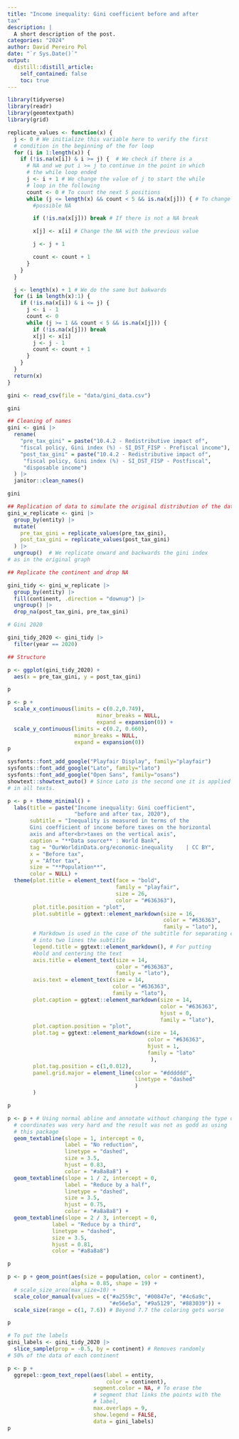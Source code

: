 ```yaml
---
title: "Income inequality: Gini coefficient before and after
tax"
description: |
  A short description of the post.
categories: "2024"
author: David Pereiro Pol
date: "`r Sys.Date()`"
output:
  distill::distill_article:
    self_contained: false
    toc: true
---
```


```r
library(tidyverse)
library(readr)
library(geomtextpath)
library(grid)
```
```r
replicate_values <- function(x) {
  j <- 0 # We initialize this variable here to verify the first
  # condition in the beginning of the for loop
  for (i in 1:length(x)) {
    if (!is.na(x[i]) & i >= j) {  # We check if there is a
      # NA and we put i >= j to continue in the point in which
      # the while loop ended
      j <- i + 1 # We change the value of j to start the while
      # loop in the following
      count <- 0 # To count the next 5 positions
      while (j <= length(x) && count < 5 && is.na(x[j])) { # To change
        #possible NA

        if (!is.na(x[j])) break # If there is not a NA break

        x[j] <- x[i] # Change the NA with the previous value

        j <- j + 1

        count <- count + 1
      }
    }
  }

  j <- length(x) + 1 # We do the same but bakwards
  for (i in length(x):1) {
    if (!is.na(x[i]) & i <= j) {
      j <- i - 1
      count <- 0
      while (j >= 1 && count < 5 && is.na(x[j])) {
        if (!is.na(x[j])) break
        x[j] <- x[i]
        j <- j - 1
        count <- count + 1
      }
    }
  }
  return(x)
}
```

```r
gini <- read_csv(file = "data/gini_data.csv")

gini

## Cleaning of names
gini <- gini |>
  rename(
    "pre_tax_gini" = paste("10.4.2 - Redistributive impact of",
    "fiscal policy, Gini index (%) - SI_DST_FISP - Prefiscal income"),
    "post_tax_gini" = paste("10.4.2 - Redistributive impact of",
     "fiscal policy, Gini index (%) - SI_DST_FISP - Postfiscal",
     "disposable income")
  ) |>
  janitor::clean_names()

gini

## Replication of data to simulate the original distribution of the data
gini_w_replicate <- gini |>
  group_by(entity) |>
  mutate(
    pre_tax_gini = replicate_values(pre_tax_gini),
    post_tax_gini = replicate_values(post_tax_gini)
  ) |>
  ungroup()  # We replicate onward and backwards the gini index
# as in the original graph

## Replicate the continent and drop NA

gini_tidy <- gini_w_replicate |>
  group_by(entity) |>
  fill(continent, .direction = "downup") |>
  ungroup() |>
  drop_na(post_tax_gini, pre_tax_gini)

# Gini 2020

gini_tidy_2020 <- gini_tidy |>
  filter(year == 2020)
```

```r
## Structure

p <- ggplot(gini_tidy_2020) +
  aes(x = pre_tax_gini, y = post_tax_gini)

p
```

```r
p <- p +
  scale_x_continuous(limits = c(0.2,0.749),
                            minor_breaks = NULL,
                            expand = expansion(0)) +
  scale_y_continuous(limits = c(0.2, 0.660),
                     minor_breaks = NULL,
                     expand = expansion(0))
p
```


```r
sysfonts::font_add_google("Playfair Display", family="playfair")
sysfonts::font_add_google("Lato", family="lato")
sysfonts::font_add_google("Open Sans", family="osans")
showtext::showtext_auto() # Since Lato is the second one it is applied
# in all texts.
```


```r
p <- p + theme_minimal() +
  labs(title = paste("Income inequality: Gini coefficient",
                     "before and after tax, 2020"),
       subtitle = "Inequality is measured in terms of the
       Gini coefficient of income before taxes on the horizontal
       axis and after<br>taxes on the vertical axis",
       caption = "**Data source** : World Bank",
       tag = "OurWorldinData.org/economic-inequality    | CC BY",
       x = "Before tax",
       y = "After tax",
       size = "**Population**",
       color = NULL) +
  theme(plot.title = element_text(face = "bold",
                                  family = "playfair",
                                  size = 26,
                                  color = "#636363"),
        plot.title.position = "plot",
        plot.subtitle = ggtext::element_markdown(size = 16,
                                                 color = "#636363",
                                                 family = "lato"),
        # Markdown is used in the case of the subtitle for separating correctly
        # into two lines the subtitle
        legend.title = ggtext::element_markdown(), # For putting
        #bold and centering the text
        axis.title = element_text(size = 14,
                                  color = "#636363",
                                  family = "lato"),
        axis.text = element_text(size = 14,
                                 color = "#636363",
                                 family = "lato"),
        plot.caption = ggtext::element_markdown(size = 14,
                                                color = "#636363",
                                                hjust = 0,
                                                family = "lato"),
        plot.caption.position = "plot",
        plot.tag = ggtext::element_markdown(size = 14,
                                            color = "#636363",
                                            hjust = 1,
                                            family = "lato"
                                             ),
        plot.tag.position = c(1,0.012),
        panel.grid.major = element_line(color = "#dddddd",
                                        linetype = "dashed"
                                        )
        )

p
```


```r
p <- p + # Using normal abline and annotate without changing the type of
  # coordinates was very hard and the result was not as godd as using
  # this package
  geom_textabline(slope = 1, intercept = 0,
                  label = "No reduction",
                  linetype = "dashed",
                  size = 3.5,
                  hjust = 0.83,
                  color = "#a8a8a8") +
  geom_textabline(slope = 1 / 2, intercept = 0,
                  label = "Reduce by a half",
                  linetype = "dashed",
                  size = 3.5,
                  hjust = 0.75,
                  color = "#a8a8a8") +
  geom_textabline(slope = 2 / 3, intercept = 0,
              label = "Reduce by a third",
              linetype = "dashed",
              size = 3.5,
              hjust = 0.81,
              color = "#a8a8a8")

p


```

```r
p <- p + geom_point(aes(size = population, color = continent),
                    alpha = 0.85, shape = 19) +
  # scale_size_area(max_size=10) +
  scale_color_manual(values = c("#a2559c", "#00847e", "#4c6a9c",
                                "#e56e5a", "#9a5129", "#883039")) +
  scale_size(range = c(1, 7.6)) # Beyond 7.7 the coloring gets worse

p
```


```r
# To put the labels
gini_labels <- gini_tidy_2020 |>
  slice_sample(prop = -0.5, by = continent) # Removes randomly
# 50% of the data of each continent
```

```r
p <- p +
  ggrepel::geom_text_repel(aes(label = entity,
                               color = continent),
                           segment.color = NA, # To erase the
                           # segment that links the points with the
                           # label,
                           max.overlaps = 9,
                           show.legend = FALSE,
                           data = gini_labels)
p
```





